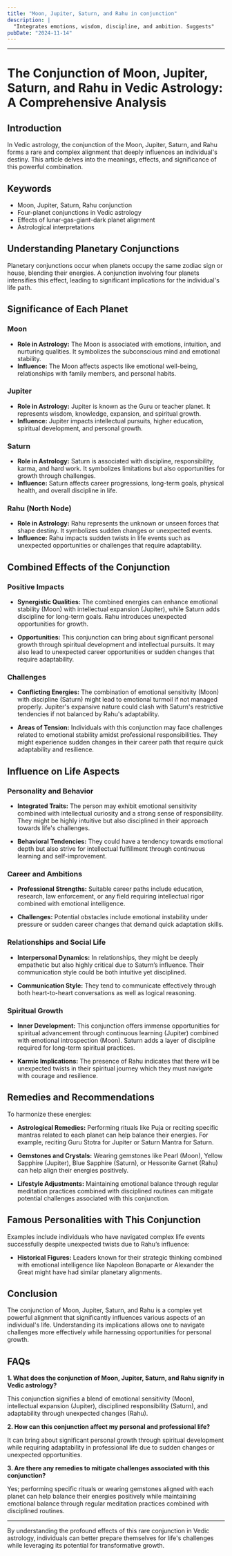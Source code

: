 ```yaml
---
title: "Moon, Jupiter, Saturn, and Rahu in conjunction"
description: |
  "Integrates emotions, wisdom, discipline, and ambition. Suggests"
pubDate: "2024-11-14"
---
```


---

# The Conjunction of Moon, Jupiter, Saturn, and Rahu in Vedic Astrology: A Comprehensive Analysis

## Introduction

In Vedic astrology, the conjunction of the Moon, Jupiter, Saturn, and Rahu forms a rare and complex alignment that deeply influences an individual's destiny. This article delves into the meanings, effects, and significance of this powerful combination.

## Keywords

- Moon, Jupiter, Saturn, Rahu conjunction
- Four-planet conjunctions in Vedic astrology
- Effects of lunar-gas-giant-dark planet alignment
- Astrological interpretations

## Understanding Planetary Conjunctions

Planetary conjunctions occur when planets occupy the same zodiac sign or house, blending their energies. A conjunction involving four planets intensifies this effect, leading to significant implications for the individual's life path.

## Significance of Each Planet

### Moon

- **Role in Astrology:** The Moon is associated with emotions, intuition, and nurturing qualities. It symbolizes the subconscious mind and emotional stability.
- **Influence:** The Moon affects aspects like emotional well-being, relationships with family members, and personal habits.

### Jupiter

- **Role in Astrology:** Jupiter is known as the Guru or teacher planet. It represents wisdom, knowledge, expansion, and spiritual growth.
- **Influence:** Jupiter impacts intellectual pursuits, higher education, spiritual development, and personal growth.

### Saturn

- **Role in Astrology:** Saturn is associated with discipline, responsibility, karma, and hard work. It symbolizes limitations but also opportunities for growth through challenges.
- **Influence:** Saturn affects career progressions, long-term goals, physical health, and overall discipline in life.

### Rahu (North Node)

- **Role in Astrology:** Rahu represents the unknown or unseen forces that shape destiny. It symbolizes sudden changes or unexpected events.
- **Influence:** Rahu impacts sudden twists in life events such as unexpected opportunities or challenges that require adaptability.

## Combined Effects of the Conjunction

### Positive Impacts

- **Synergistic Qualities:** The combined energies can enhance emotional stability (Moon) with intellectual expansion (Jupiter), while Saturn adds discipline for long-term goals. Rahu introduces unexpected opportunities for growth.
  
- **Opportunities:** This conjunction can bring about significant personal growth through spiritual development and intellectual pursuits. It may also lead to unexpected career opportunities or sudden changes that require adaptability.

### Challenges

- **Conflicting Energies:** The combination of emotional sensitivity (Moon) with discipline (Saturn) might lead to emotional turmoil if not managed properly. Jupiter's expansive nature could clash with Saturn's restrictive tendencies if not balanced by Rahu's adaptability.

- **Areas of Tension:** Individuals with this conjunction may face challenges related to emotional stability amidst professional responsibilities. They might experience sudden changes in their career path that require quick adaptability and resilience.

## Influence on Life Aspects

### Personality and Behavior

- **Integrated Traits:** The person may exhibit emotional sensitivity combined with intellectual curiosity and a strong sense of responsibility. They might be highly intuitive but also disciplined in their approach towards life's challenges.

- **Behavioral Tendencies:** They could have a tendency towards emotional depth but also strive for intellectual fulfillment through continuous learning and self-improvement.

### Career and Ambitions

- **Professional Strengths:** Suitable career paths include education, research, law enforcement, or any field requiring intellectual rigor combined with emotional intelligence.

- **Challenges:** Potential obstacles include emotional instability under pressure or sudden career changes that demand quick adaptation skills.

### Relationships and Social Life

- **Interpersonal Dynamics:** In relationships, they might be deeply empathetic but also highly critical due to Saturn’s influence. Their communication style could be both intuitive yet disciplined.

- **Communication Style:** They tend to communicate effectively through both heart-to-heart conversations as well as logical reasoning.

### Spiritual Growth

- **Inner Development:** This conjunction offers immense opportunities for spiritual advancement through continuous learning (Jupiter) combined with emotional introspection (Moon). Saturn adds a layer of discipline required for long-term spiritual practices.

- **Karmic Implications:** The presence of Rahu indicates that there will be unexpected twists in their spiritual journey which they must navigate with courage and resilience.

## Remedies and Recommendations

To harmonize these energies:

- **Astrological Remedies:** Performing rituals like Puja or reciting specific mantras related to each planet can help balance their energies. For example, reciting Guru Stotra for Jupiter or Saturn Mantra for Saturn.

- **Gemstones and Crystals:** Wearing gemstones like Pearl (Moon), Yellow Sapphire (Jupiter), Blue Sapphire (Saturn), or Hessonite Garnet (Rahu) can help align their energies positively.

- **Lifestyle Adjustments:** Maintaining emotional balance through regular meditation practices combined with disciplined routines can mitigate potential challenges associated with this conjunction.

## Famous Personalities with This Conjunction

Examples include individuals who have navigated complex life events successfully despite unexpected twists due to Rahu’s influence:

- **Historical Figures:** Leaders known for their strategic thinking combined with emotional intelligence like Napoleon Bonaparte or Alexander the Great might have had similar planetary alignments.

## Conclusion

The conjunction of Moon, Jupiter, Saturn, and Rahu is a complex yet powerful alignment that significantly influences various aspects of an individual's life. Understanding its implications allows one to navigate challenges more effectively while harnessing opportunities for personal growth.

## FAQs

**1. What does the conjunction of Moon, Jupiter, Saturn, and Rahu signify in Vedic astrology?**

This conjunction signifies a blend of emotional sensitivity (Moon), intellectual expansion (Jupiter), disciplined responsibility (Saturn), and adaptability through unexpected changes (Rahu).

**2. How can this conjunction affect my personal and professional life?**

It can bring about significant personal growth through spiritual development while requiring adaptability in professional life due to sudden changes or unexpected opportunities.

**3. Are there any remedies to mitigate challenges associated with this conjunction?**

Yes; performing specific rituals or wearing gemstones aligned with each planet can help balance their energies positively while maintaining emotional balance through regular meditation practices combined with disciplined routines.

---

By understanding the profound effects of this rare conjunction in Vedic astrology, individuals can better prepare themselves for life's challenges while leveraging its potential for transformative growth.